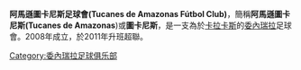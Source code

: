 {{expand|time=2015-03-29T14:20:36+00:00}}
{{unreferenced|time=2015-03-29T14:20:36+00:00}}
{{Football club infobox 
|  clubname = 圖卡尼斯<BR>Tucanes
|  image = 
|  fullname = Tucanes de Amazonas Fútbol Club
|  nickname = 
|  founded  = 2008
|  ground   = [[蘇克雷球場|蘇克雷球場]]
|  capacity = 10,000
|  chairman = {{flagicon|VEN}} Yudith Campos
|  manager  = Daniel Nikolac
|  league   = [[委超|委超]]
|  season   = 委甲
|  position = 亞軍 (升班)
|  pattern_la1=_navyshoulders|pattern_b1=_angleshoulderonyellow|pattern_ra1=_navyshoulders|pattern_so1=|leftarm1=FFFF00|body1=00008B|rightarm1=FFFF00|shorts1=FFFF00|socks1=00008B
|  pattern_la2=|pattern_b2=|pattern_ra2=|leftarm2=FFFFFF|body2=FFFFFF|rightarm2=FFFFFF|shorts2=FFFFFF|socks2=FFFFFF
}}

'''阿馬遜圖卡尼斯足球會(Tucanes de Amazonas Fútbol Club)'''，簡稱'''阿馬遜圖卡尼斯(Tucanes de Amazonas''')或'''圖卡尼斯'''，是一支為於[[卡拉卡斯|卡拉卡斯]]的[[委內瑞拉|委內瑞拉]]足球會。2008年成立，於2011年升班超聯。

{{fc-stub}}

[[Category:委內瑞拉足球俱乐部|Category:委內瑞拉足球俱乐部]]